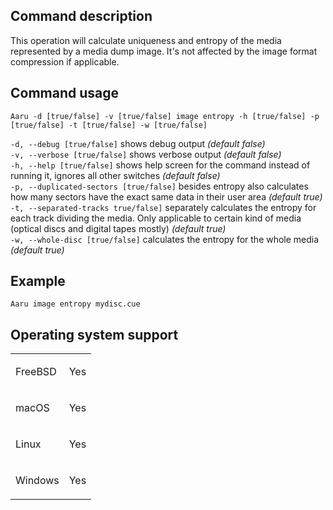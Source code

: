==Command description==
This operation will calculate uniqueness and entropy of the media represented by a media dump image. It's not affected by the image format compression if applicable.

==Command usage==
<code>Aaru -d [true/false] -v [true/false] image entropy -h [true/false] -p [true/false] -t [true/false] -w [true/false] <image-path></code> 

<code>-d, --debug [true/false]</code> shows debug output ''(default false)''<br />
<code>-v, --verbose [true/false]</code> shows verbose output ''(default false)''<br />
<code>-h, --help [true/false]</code> shows help screen for the command instead of running it, ignores all other switches ''(default false)''<br />
<code>-p, --duplicated-sectors [true/false]</code> besides entropy also calculates how many sectors have the exact same data in their user area ''(default true)''<br />
<code>-t, --separated-tracks true/false]</code> separately calculates the entropy for each track dividing the media. Only applicable to certain kind of media (optical discs and digital tapes mostly) ''(default true)''<br />
<code>-w, --whole-disc [true/false]</code> calculates the entropy for the whole media ''(default true)''

==Example==
<code>Aaru image entropy mydisc.cue</code>

==Operating system support==
{|
| FreeBSD
| Yes
|-
| macOS
| Yes
|-
| Linux
| Yes
|-
| Windows
| Yes
|}
